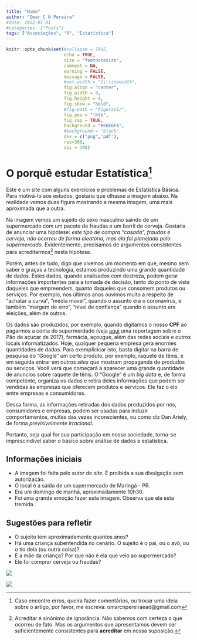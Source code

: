 ```yaml
---
title: "Home"
author: "Omar C N Pereira"
#date: 2022-01-01
#categories: ["Posts"]
tags: ["Associações", "R", "Estatística"]
---
```


```r
knitr::opts_chunk$set(#collapse = TRUE,
                      echo = TRUE, 
                      size = "footnotesize",
                      comment = NA,
                      warning = FALSE,
                      message = FALSE,
                      #out.width = "1\\linewidth",
                      fig.align = "center",
                      fig.width = 8, 
                      fig.height = 4, 
                      fig.show = "hold",
                      #fig.path = "Figuras1/",
                      fig.pos = "!htb",
                      fig.cap = TRUE,
                      background = "#E6E6FA",
                      #background = "black",
                      dev = c("png",'pdf'),
                      res=300,
                      dpi = 300)
```

# O porquê estudar Estatística[^1]

[^1]: Caso encontre erros, queira fazer comentários, ou trocar uma ideia sobre o artigo, por favor, me escreva: omarcnpereiraead@gmail.com

Este é um site com alguns exercícios e problemas de Estatística Básica. Para motivá-lo aos estudos, gostaria que olhasse a imagem abaixo. Na realidade vemos duas figura mostrando a mesma imagem, uma mais aproximada que a outra.

Na imagem vemos um sujeito do sexo masculino saindo de um supermercado com um pacote de fraudas e um barril de cerveja. Gostaria de anunciar uma hipótese: *este tipo de compra "casada", fraudas e cerveja, não ocorreu de forma aleatória, mas ela foi planejada pelo supermercado*. Evidentemente, precisamos de argumentos consistentes para acreditarmos[^2] nesta hipótese. 

[^2]: Acreditar é sinônimo de ignorância. Não sabemos com certeza o que ocorreu de fato. Mas os argumentos que apresentamos devem ser suficientemente consistentes para **acreditar** em nossa suposição. 

Porém, antes de tudo, digo que vivemos um momento em que, mesmo sem saber e graças a tecnologia, estamos produzindo uma grande quantidade de dados. Estes dados, quando analisados com destreza, podem gerar informações importantes para a tomada de decisão, tanto do ponto de vista daqueles que empreendem, quanto daqueles que consomem produtos ou serviços. Por exemplo, nos últimos anos ouvimos muito a respeito de "achatar a curva", "média movel", quando o assunto era o coronavírus, e também "margem de erro", "nível de confiança" quando o assunto era eleições, além de outros.

Os dados são produzidos, por exemplo, quando digitamos o nosso **CPF** ao pagarmos a conta do supermerdado (veja [aqui](https://braziljournal.com/pao-de-acucar-descobre-um-tesouro-nos-algoritmos/) uma reportagem sobre o Pão de açucar de 2017), farmácia, açougue, além das redes sociais e outros locais informatizados. Hoje, qualquer pequena empresa gera enormes quantidades de dados. Para exemplicicar isto, basta digitar na barra de pesquisa do "Google" um certo produto, por exemplo, raquete de tênis, e em seguida entrar em outros *sites* que mostram propaganda de produdos ou serviços. Você verá que começará a aparecer uma grande quantidade de anuncios sobre raquete de tênis. O "Google" é um *big data* e, de forma competente, organiza os dados e retira deles informações que podem ser vendidas às empresas que oferecem produtos e serviços. Ele faz o elo entre empresas e consumidores.

Dessa forma, as informações retiradas dos dados produzidos por nós, consumidores e empresas, podem ser usadas para induzir comportamentos, muitas das vezes inconscientes, ou como diz Dan Ariely, de forma *previsivelmente irracional*.

Portanto, seja qual for sua participação em nossa sociedade, torna-se imprescindivel saber o básico sobre análise de dados e estatística. 


## Informações iniciais

- A imagem foi feita pelo autor do _site_. É proíbida a sua divulgação sem autorização.
- O local é a saida de um supermercado de Maringá - PR.
- Era um domingo de manhã, aproximadamente 10h30.
- Foi uma grande emoção fazer esta imagem. Observa que ela esta tremida.

## Sugestões para refletir

- O sujeito tem aproximadamente quantos anos?
- Há uma criança subentendida no cenário. O sujeito é o pai, ou o avô, ou o tio dela (ou outra coisa)?
- E a mãe da criança? Por que não é ela que veio ao supermercado?
- Ele foi comprar cerveja ou fraudas?


![](https://github.com/OmarEAD/Documentos/raw/main/fotoML.jpg)

![](https://github.com/OmarEAD/Documentos/raw/main/foto2.JPG)

